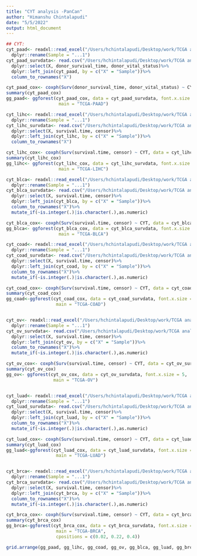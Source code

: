 ```yaml
---
title: "CYT analysis -PanCan"
author: "Himanshu Chintalapudi"
date: "5/5/2022"
output: html_document
---
```



```r
## CYT:
cyt_paad<- readxl::read_excel("/Users/hchintalapudi/Desktop/work/TCGA analysis/PanCancer/TCGA_CYT_scores.xlsx", sheet = 1, skip = 1)%>%
  dplyr::rename(Sample = "...1")
cyt_paad_survdata<- read.csv("/Users/hchintalapudi/Desktop/work/TCGA analysis/PanCancer/TCGA-PAAD/paad_cox_input_135.csv")%>%
  dplyr::select(X, donor_survival_time, donor_vital_status)%>%
  dplyr::left_join(cyt_paad, by = c("X" = "Sample"))%>%
  column_to_rownames("X")

cyt_paad_cox<- coxph(Surv(donor_survival_time, donor_vital_status) ~ CYT, data = cyt_paad_survdata)
summary(cyt_paad_cox)
gg_paad<- ggforest(cyt_paad_cox, data = cyt_paad_survdata, font.x.size = 5,
                    main = "TCGA-PAAD")

cyt_lihc<- readxl::read_excel("/Users/hchintalapudi/Desktop/work/TCGA analysis/PanCancer/TCGA_CYT_scores.xlsx", sheet = 2, skip = 1)%>%
  dplyr::rename(Sample = "...1")
cyt_lihc_survdata<- read.csv("/Users/hchintalapudi/Desktop/work/TCGA analysis/PanCancer/TCGA-LIHC/lihc_cox_input_0.50_2229.csv")%>%
  dplyr::select(X, survival.time, censor)%>%
  dplyr::left_join(cyt_lihc, by = c("X" = "Sample"))%>%
  column_to_rownames("X")

cyt_lihc_cox<- coxph(Surv(survival.time, censor) ~ CYT, data = cyt_lihc_survdata)
summary(cyt_lihc_cox)
gg_lihc<- ggforest(cyt_lihc_cox, data = cyt_lihc_survdata, font.x.size = 5,
                    main = "TCGA-LIHC")

cyt_blca<- readxl::read_excel("/Users/hchintalapudi/Desktop/work/TCGA analysis/PanCancer/TCGA_CYT_scores.xlsx", sheet = "blca - blca_immune_scores", skip = 1)%>%
  dplyr::rename(Sample = "...1")
cyt_blca_survdata<- read.csv("/Users/hchintalapudi/Desktop/work/TCGA analysis/PanCancer/TCGA-BLCA/blca_cox_input_390.csv")%>%
  dplyr::select(X, survival.time, censor)%>%
  dplyr::left_join(cyt_blca, by = c("X" = "Sample"))%>%
  column_to_rownames("X")%>%
  mutate_if(~is.integer(.)|is.character(.),as.numeric)

cyt_blca_cox<- coxph(Surv(survival.time, censor) ~ CYT, data = cyt_blca_survdata)
gg_blca<- ggforest(cyt_blca_cox, data = cyt_blca_survdata, font.x.size = 5,
                    main = "TCGA-BLCA")

cyt_coad<- readxl::read_excel("/Users/hchintalapudi/Desktop/work/TCGA analysis/PanCancer/TCGA_CYT_scores.xlsx", sheet = "coad - coad_immunes_scores", skip = 1)%>%
  dplyr::rename(Sample = "...1")
cyt_coad_survdata<- read.csv("/Users/hchintalapudi/Desktop/work/TCGA analysis/PanCancer/TCGA-COAD/coad_cox_input_0.50_2275.csv")%>%
  dplyr::select(X, survival.time, censor)%>%
  dplyr::left_join(cyt_coad, by = c("X" = "Sample"))%>%
  column_to_rownames("X")%>%
  mutate_if(~is.integer(.)|is.character(.),as.numeric)

cyt_coad_cox<- coxph(Surv(survival.time, censor) ~ CYT, data = cyt_coad_survdata)
summary(cyt_coad_cox)
gg_coad<-ggforest(cyt_coad_cox, data = cyt_coad_survdata, font.x.size = 5,
                   main = "TCGA-COAD")


cyt_ov<- readxl::read_excel("/Users/hchintalapudi/Desktop/work/TCGA analysis/PanCancer/TCGA_CYT_scores.xlsx", sheet = "ov - ov_immunes_scores", skip = 1)%>%
  dplyr::rename(Sample = "...1")
cyt_ov_survdata<- read.csv("/Users/hchintalapudi/Desktop/work/TCGA analysis/PanCancer/TCGA-OV/ov_cox_input_365.csv")%>%
  dplyr::select(X, survival.time, censor)%>%
  dplyr::left_join(cyt_ov, by = c("X" = "Sample"))%>%
  column_to_rownames("X")%>%
  mutate_if(~is.integer(.)|is.character(.),as.numeric)

cyt_ov_cox<- coxph(Surv(survival.time, censor) ~ CYT, data = cyt_ov_survdata)
summary(cyt_ov_cox)
gg_ov<- ggforest(cyt_ov_cox, data = cyt_ov_survdata, font.x.size = 5,
                  main = "TCGA-OV")


cyt_luad<- readxl::read_excel("/Users/hchintalapudi/Desktop/work/TCGA analysis/PanCancer/TCGA_CYT_scores.xlsx", sheet = "luad - luad_immune_scores", skip = 1)%>%
  dplyr::rename(Sample = "...1")
cyt_luad_survdata<- read.csv("/Users/hchintalapudi/Desktop/work/TCGA analysis/PanCancer/TCGA-LUAD/luad_cox_input_481.csv")%>%
  dplyr::select(X, survival.time, censor)%>%
  dplyr::left_join(cyt_luad, by = c("X" = "Sample"))%>%
  column_to_rownames("X")%>%
  mutate_if(~is.integer(.)|is.character(.),as.numeric)

cyt_luad_cox<- coxph(Surv(survival.time, censor) ~ CYT, data = cyt_luad_survdata)
summary(cyt_luad_cox)
gg_luad<-ggforest(cyt_luad_cox, data = cyt_luad_survdata, font.x.size = 5,
                   main = "TCGA-LUAD")


cyt_brca<- readxl::read_excel("/Users/hchintalapudi/Desktop/work/TCGA analysis/PanCancer/TCGA_CYT_scores.xlsx", sheet = "brca - brca_immunes_scores", skip = 1)%>%
  dplyr::rename(Sample = "...1")
cyt_brca_survdata<- read.csv("/Users/hchintalapudi/Desktop/work/TCGA analysis/PanCancer/TCGA-BRCA/brca_cox_input_445.csv")%>%
  dplyr::select(X, survival.time, censor)%>%
  dplyr::left_join(cyt_brca, by = c("X" = "Sample"))%>%
  column_to_rownames("X")%>%
  mutate_if(~is.integer(.)|is.character(.),as.numeric)

cyt_brca_cox<- coxph(Surv(survival.time, censor) ~ CYT, data = cyt_brca_survdata)
summary(cyt_brca_cox)
gg_brca<-ggforest(cyt_brca_cox, data = cyt_brca_survdata, font.x.size = 5,
                   main = "TCGA-BRCA",
                   cpositions = c(0.02, 0.22, 0.4))

grid.arrange(gg_paad, gg_lihc, gg_coad, gg_ov, gg_blca, gg_luad, gg_brca,  ncol=2,top="univariate Coxph with CYT as covariate \n forest plots of all cohorts")
```
